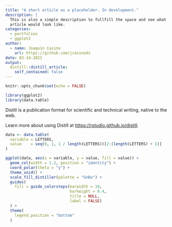 ```yaml
---
title: "A short article as a placeholder. In development."
description: |
  This is also a simple description to fullfill the space and see what a real
  article would look like.
categories:
  - portfolios
  - ggplot2
author:
  - name: Joaquin Casino
    url: https://github.com/jcasinods
date: 03-14-2021
output:
  distill::distill_article:
    self_contained: false
---
```


```r
knitr::opts_chunk$set(echo = FALSE)

library(ggplot2)
library(data.table)
```

Distill is a publication format for scientific and technical writing, native to the web.

Learn more about using Distill at <https://rstudio.github.io/distill>.

```r
data <- data.table(
  variable = LETTERS,
  value    = seq(0, 1, 1 / length(LETTERS))[2:(length(LETTERS) + 1)]
)

ggplot(data, aes(x = variable, y = value, fill = value)) +
  geom_col(width = 1.2, position = "identity") +
  coord_polar(theta = "y") +
  theme_void() +
  scale_fill_distiller(palette = "GnBu") +
  guides(
    fill = guide_colorsteps(barwidth = 10,
                            barheight = 0.4,
                            title = NULL,
                            label = FALSE)
  ) +
  theme(
    legend.position = "bottom"
  )
```
